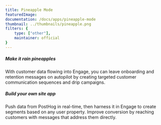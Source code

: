 ```yaml
---
title: Pineapple Mode
featuredImage: 
documentation: /docs/apps/pineapple-mode
thumbnail: ../thumbnails/pineapple.png
filters: {
    type: ["other"],
    maintainer: official
}
---
```


<Section
    divider={false}
    title="Some men just want to watch the world burn. Invariably, those men are fans of putting pineapple on pizza. And websites."
    size="full"
    cols={2}
>
    <div>
        <h5>Make it rain pineapples</h5>
        <p>With customer data flowing into Engage, you can leave onboarding and retention messages on autopilot by creating targeted customer communication sequences and drip campaigns.</p>
    </div>
    <div>
        <h5>Build your own site app</h5>
        <p>Push data from PostHog in real-time, then harness it in Engage to create segments based on any user property. Improve conversion by reaching customers with messages that address them directly.</p>
    </div>
</Section>

<TutorialsSlider topic="site-apps" />

<Documentation />
